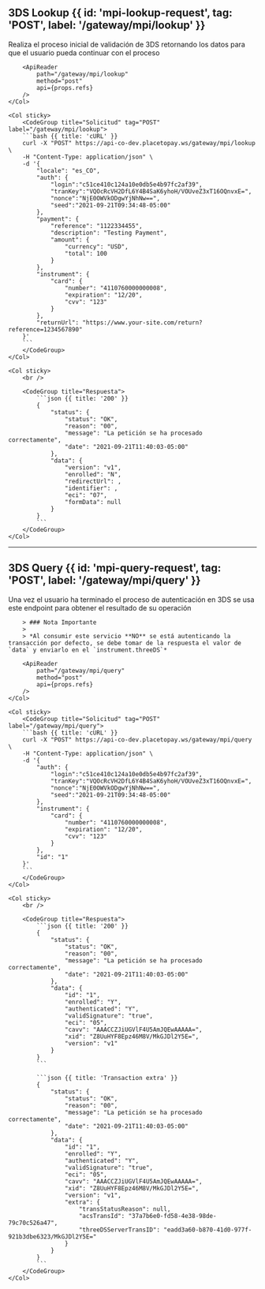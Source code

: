 
## 3DS Lookup {{ id: 'mpi-lookup-request', tag: 'POST', label: '/gateway/mpi/lookup' }}

<Row>
    <Col>
        Realiza el proceso inicial de validación de 3DS retornando los datos para que el usuario pueda continuar con el proceso

        <ApiReader
            path="/gateway/mpi/lookup"
            method="post"
            api={props.refs}
        />
    </Col>

    <Col sticky>
        <CodeGroup title="Solicitud" tag="POST" label="/gateway/mpi/lookup">
        ```bash {{ title: 'cURL' }}
        curl -X "POST" https://api-co-dev.placetopay.ws/gateway/mpi/lookup \
        -H "Content-Type: application/json" \
        -d '{
            "locale": "es_CO",
            "auth": {
                "login":"c51ce410c124a10e0db5e4b97fc2af39",
                "tranKey":"VQOcRcVH2DfL6Y4B4SaK6yhoH/VOUveZ3xT16OQnvxE=",
                "nonce":"NjE0OWVkODgwYjNhNw==",
                "seed":"2021-09-21T09:34:48-05:00"
            },
            "payment": {
                "reference": "1122334455",
                "description": "Testing Payment",
                "amount": {
                    "currency": "USD",
                    "total": 100
                }
            },
            "instrument": {
                "card": {
                    "number": "4110760000000008",
                    "expiration": "12/20",
                    "cvv": "123"
                }
            },
            "returnUrl": "https://www.your-site.com/return?reference=1234567890"
        }'
        ```
        </CodeGroup>
    </Col>
</Row>

<Row>
    <Col>
        <ApiReader
            path="/gateway/mpi/lookup"
            method="post"
            type="response"
            api={props.refs}
        />
    </Col>

    <Col sticky>
        <br />

        <CodeGroup title="Respuesta">
            ```json {{ title: '200' }}
            {
                "status": {
                    "status": "OK",
                    "reason": "00",
                    "message": "La petición se ha procesado correctamente",
                    "date": "2021-09-21T11:40:03-05:00"
                },
                "data": {
                    "version": "v1",
                    "enrolled": "N",
                    "redirectUrl": ,
                    "identifier": ,
                    "eci": "07",
                    "formData": null
                }
            }
            ```
        </CodeGroup>
    </Col>
</Row>

---

## 3DS Query {{ id: 'mpi-query-request', tag: 'POST', label: '/gateway/mpi/query' }}

<Row>
    <Col>
        Una vez el usuario ha terminado el proceso de autenticación en 3DS se usa este endpoint para obtener el resultado de su operación

        > ### Nota Importante
        >
        > *Al consumir este servicio **NO** se está autenticando la transacción por defecto, se debe tomar de la respuesta el valor de `data` y enviarlo en el `instrument.threeDS`*
            
        <ApiReader
            path="/gateway/mpi/query"
            method="post"
            api={props.refs}
        />
    </Col>

    <Col sticky>
        <CodeGroup title="Solicitud" tag="POST" label="/gateway/mpi/query">
        ```bash {{ title: 'cURL' }}
        curl -X "POST" https://api-co-dev.placetopay.ws/gateway/mpi/query \
        -H "Content-Type: application/json" \
        -d '{
            "auth": {
                "login":"c51ce410c124a10e0db5e4b97fc2af39",
                "tranKey":"VQOcRcVH2DfL6Y4B4SaK6yhoH/VOUveZ3xT16OQnvxE=",
                "nonce":"NjE0OWVkODgwYjNhNw==",
                "seed":"2021-09-21T09:34:48-05:00"
            },
            "instrument": {
                "card": {
                    "number": "4110760000000008",
                    "expiration": "12/20",
                    "cvv": "123"
                }
            },
            "id": "1"
        }'
        ```
        </CodeGroup>
    </Col>
</Row>

<Row>
    <Col>
        <ApiReader
            path="/gateway/mpi/query"
            method="post"
            type="response"
            api={props.refs}
        />
    </Col>

    <Col sticky>
        <br />

        <CodeGroup title="Respuesta">
            ```json {{ title: '200' }}
            {
                "status": {
                    "status": "OK",
                    "reason": "00",
                    "message": "La petición se ha procesado correctamente",
                    "date": "2021-09-21T11:40:03-05:00"
                },
                "data": {
                    "id": "1",
                    "enrolled": "Y",
                    "authenticated": "Y",
                    "validSignature": "true",
                    "eci": "05",
                    "cavv": "AAACCZJiUGVlF4U5AmJQEwAAAAA=",
                    "xid": "Z8UuHYF8Epz46M8V/MkGJDl2Y5E=",
                    "version": "v1"
                }
            }
            ```

            ```json {{ title: 'Transaction extra' }}
            {
                "status": {
                    "status": "OK",
                    "reason": "00",
                    "message": "La petición se ha procesado correctamente",
                    "date": "2021-09-21T11:40:03-05:00"
                },
                "data": {
                    "id": "1",
                    "enrolled": "Y",
                    "authenticated": "Y",
                    "validSignature": "true",
                    "eci": "05",
                    "cavv": "AAACCZJiUGVlF4U5AmJQEwAAAAA=",
                    "xid": "Z8UuHYF8Epz46M8V/MkGJDl2Y5E=",
                    "version": "v1",
                    "extra": {
                        "transStatusReason": null,
                        "acsTransId": "37a7b6e0-fd58-4e38-98de-79c70c526a47",
                        "threeDSServerTransID": "eadd3a60-b870-41d0-977f-921b3dbe6323/MkGJDl2Y5E="
                    } 
                }
            }
            ```
        </CodeGroup>
    </Col>
</Row>